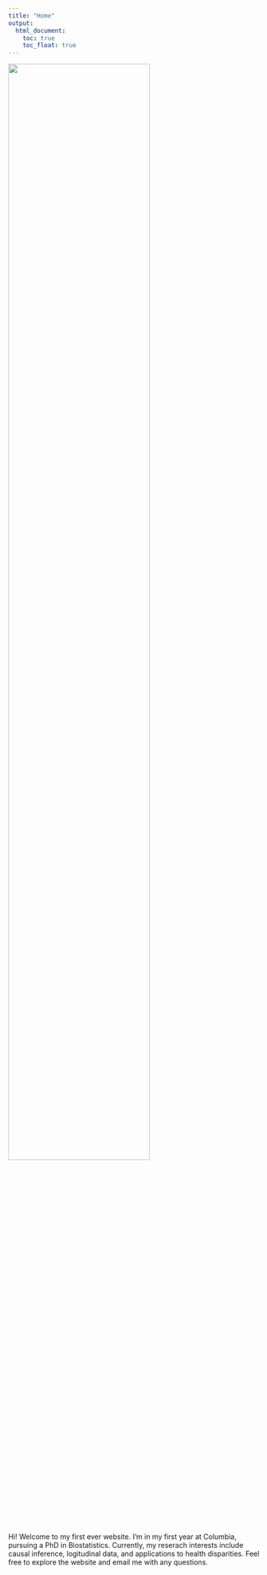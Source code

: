 ```yaml
---
title: "Home"
output: 
  html_document:
    toc: true
    toc_float: true
---
```


![](photos\me.png){width=75%}


Hi! Welcome to my first ever website. I'm in my first year at Columbia, pursuing a PhD in Biostatistics. Currently, my reserach interests include causal inference, logitudinal data, and applications to health disparities. Feel free to explore the website and email me with any questions.  
